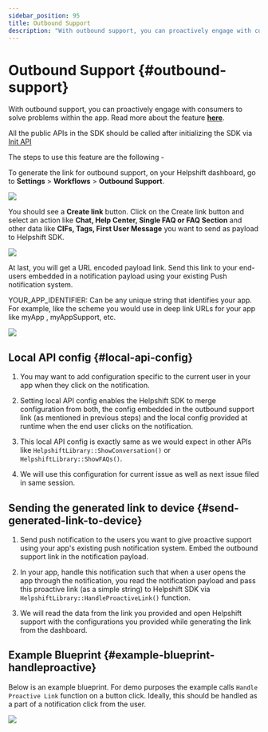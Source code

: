 ```yaml
---
sidebar_position: 95
title: Outbound Support
description: "With outbound support, you can proactively engage with consumers to solve problems within the app. Read more about the feature **[here](https://support.helpshift.com/hc/faq/1163-outbound-support-create-outbound-support-link)**."
---
```






# Outbound Support {#outbound-support}

<Intro>


With outbound support, you can proactively engage with consumers to solve problems within the app. Read more about the feature **[here](https://support.helpshift.com/hc/faq/1163-outbound-support-create-outbound-support-link)**.



</Intro>


<Admonition type="info" title="Note">

All the public APIs in the SDK should be called after initializing the SDK via [Init API](/sdkx-unreal/getting-started#initializing)


</Admonition>


The steps to use this feature are the following -

To generate the link for outbound support, on your Helpshift dashboard, go to **Settings** > **Workflows** > **Outbound Support**.

![](/static/books/helpshiftx/outbound-support.png)

You should see a **Create link** button. Click on the Create link button and select an action like **Chat, Help Center, Single FAQ or FAQ Section** and other data like **CIFs, Tags, First User Message** you want to send as payload to Helpshift SDK.

<Image src="/static/books/helpshiftx/generate-link-box.png"  width="full" /> 

At last, you will get a URL encoded payload link. Send this link to your end-users embedded in a notification payload using your existing Push notification system.

YOUR_APP_IDENTIFIER: Can be any unique string that identifies your app. For example, like the scheme you would use in deep link URLs for your app like myApp , myAppSupport, etc.

<Image src="/static/books/helpshiftx/proactive-link.png"  width="full" /> 

## Local API config {#local-api-config}

1. You may want to add configuration specific to the current user in your app when they click on the notification.

2. Setting local API config enables the Helpshift SDK to merge configuration from both, the config embedded in the outbound support link (as mentioned in previous steps) and the local config provided at runtime when the end user clicks on the notification.

3. This local API config is exactly same as we would expect in other APIs like `HelpshiftLibrary::ShowConversation()` or `HelpshiftLibrary::ShowFAQs()`.

4. We will use this configuration for current issue as well as next issue filed in same session.

## Sending the generated link to device {#send-generated-link-to-device}


1. Send push notification to the users you want to give proactive support using your app's existing push notification system. Embed the outbound support link in the notification payload.

2. In your app, handle this notification such that when a user opens the app through the notification, you read the notification payload and pass this proactive link (as a simple string) to Helpshift SDK via `HelpshiftLibrary::HandleProactiveLink()` function.

3. We will read the data from the link you provided and open Helpshift support with the configurations you provided while generating the link from the dashboard.


## Example Blueprint {#example-blueprint-handleproactive}

Below is an example blueprint. For demo purposes the example calls `Handle Proactive Link` function on a button click. Ideally, this should be handled as a part of a notification click from the user.

<Image src="/static/books/unreal/proactive-link.png"  width="full" /> 
